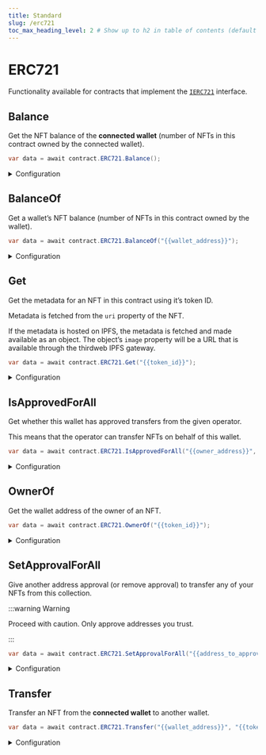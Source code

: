 ```yaml
---
title: Standard
slug: /erc721
toc_max_heading_level: 2 # Show up to h2 in table of contents (default is up to h3)
---
```


# ERC721

Functionality available for contracts that implement the [`IERC721`](/contracts/IERC721) interface.

## Balance

Get the NFT balance of the **connected wallet** (number of NFTs in this contract owned by the connected wallet).

```csharp
var data = await contract.ERC721.Balance();
```

<details>
  <summary>Configuration</summary>
  <div>

### Return Value

Returns a `string` representing the number of NFTs owned by the connected wallet.

```csharp
string;
```

</div>
</details>

## BalanceOf

Get a wallet&rsquo;s NFT balance (number of NFTs in this contract owned by the wallet).

```csharp
var data = await contract.ERC721.BalanceOf("{{wallet_address}}");
```

<details>
  <summary>Configuration</summary>
  <div>

#### walletAddress

The wallet address to check the balance for.

Must be a `string`.

### Return Value

Returns a `string` representing the number of NFTs owned by the wallet.

```csharp
string;
```

</div>
</details>

## Get

Get the metadata for an NFT in this contract using it&rsquo;s token ID.

Metadata is fetched from the `uri` property of the NFT.

If the metadata is hosted on IPFS, the metadata is fetched and made available as an object.
The object&rsquo;s `image` property will be a URL that is available through the thirdweb IPFS gateway.

```csharp
var data = await contract.ERC721.Get("{{token_id}}");
```

<details>
  <summary>Configuration</summary>
  <div>

#### tokenId

The token ID of the NFT to get the metadata for.

Must be a `string`

### Return Value

Returns an `NFT` struct containing the NFT metadata.

```csharp
{
  {
    string id;
    string uri;
    string description;
    string image;
    string name;
    string external_url;
    object attributes;
  }
  string owner;
  string type;
  int supply;
  int quantityOwned; // only for ERC1155
}
```

</div>
</details>

## IsApprovedForAll

Get whether this wallet has approved transfers from the given operator.

This means that the operator can transfer NFTs on behalf of this wallet.

```csharp
var data = await contract.ERC721.IsApprovedForAll("{{owner_address}}", "{{operator_address}}");
```

<details>
  <summary>Configuration</summary>
  <div>

#### owner

The wallet address that owns the NFT.

Must be a `string`.

#### operator

The wallet address of the operator to check (i.e. the wallet that does/does not have approval).

Must be a `string`.

</div>
</details>

## OwnerOf

Get the wallet address of the owner of an NFT.

```csharp
var data = await contract.ERC721.OwnerOf("{{token_id}}");
```

<details>
  <summary>Configuration</summary>
  <div>

#### tokenId

The token ID of the NFT to get the owner of.

Must be a `string`.

### Return Value

Returns a `string` representing the wallet address of the owner of the NFT.

```csharp
string;
```

</div>
</details>

## SetApprovalForAll

Give another address approval (or remove approval) to transfer any of your NFTs from this collection.

:::warning Warning

Proceed with caution. Only approve addresses you trust.

:::

```csharp
var data = await contract.ERC721.SetApprovalForAll("{{address_to_approve}}", true);
```

<details>
  <summary>Configuration</summary>
  <div>

#### operator

The wallet address to approve.

Must be a `string`.

#### approved

Whether to approve (true) or remove approval (false).

Must be a `boolean`.

</div>
</details>

## Transfer

Transfer an NFT from the **connected wallet** to another wallet.

```csharp
var data = await contract.ERC721.Transfer("{{wallet_address}}", "{{token_id}}");
```

<details>
  <summary>Configuration</summary>
  <div>

#### walletAddress

The wallet address to transfer the NFT to.

Must be a `string`.

#### tokenId

The token ID of the NFT to transfer.

Must be a `string`.

</div>
</details>
